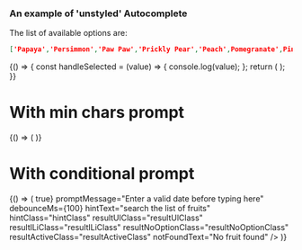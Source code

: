 
<Meta title="DCXLibrary/Form/Autocomplete/Unstyled" component={Autocomplete} />

### An example of 'unstyled' Autocomplete

The list of available options are:

```json
['Papaya','Persimmon','Paw Paw','Prickly Pear','Peach',Pomegranate',Pineapple']
```

<Canvas>
  <Story name="basic">
    {() => {
      const handleSelected = (value) => {
        console.log(value);
      };
      return (
        <Autocomplete
          options={[
            'Papaya',
            'Persimmon',
            'Paw Paw',
            'Prickly Pear',
            'Peach',
            'Pomegranate',
            'Pineapple',
          ]}
          defaultValue="Papaya"
          minCharsBeforeSearch={1}
          debounceMs={100}
          hintText="search the list of fruits"
          hintClass="hintClass"
          resultUlClass="resultUlClass"
          resultlLiClass="resultlLiClass"
          resultNoOptionClass="resultNoOptionClass"
          resultActiveClass="resultActiveClass"
          notFoundText="No fruit found"
          onSelected={handleSelected}
        />
      );
    }}
  </Story>
</Canvas>

# With min chars prompt

<Canvas>
  <Story name="with-min-chars-prompt">
    {() => (
      <Autocomplete
        options={[
          'Papaya',
          'Persimmon',
          'Paw Paw',
          'Prickly Pear',
          'Peach',
          'Pomegranate',
          'Pineapple',
        ]}
        defaultValue="Papaya"
        minCharsBeforeSearch={1}
        minCharsMessage="Type at least 1 character to see the available options"
        debounceMs={100}
        hintText="search the list of fruits"
        hintClass="hintClass"
        resultUlClass="resultUlClass"
        resultlLiClass="resultlLiClass"
        resultNoOptionClass="resultNoOptionClass"
        resultActiveClass="resultActiveClass"
        notFoundText="No fruit found"
      />
    )}
  </Story>
</Canvas>

# With conditional prompt

<Canvas>
  <Story name="with-conditional-prompt">
    {() => (
      <Autocomplete
        options={[
          'Papaya',
          'Persimmon',
          'Paw Paw',
          'Prickly Pear',
          'Peach',
          'Pomegranate',
          'Pineapple',
        ]}
        defaultValue=""
        minCharsBeforeSearch={1}
        promptCondition={() => true}
        promptMessage="Enter a valid date before typing here"
        debounceMs={100}
        hintText="search the list of fruits"
        hintClass="hintClass"
        resultUlClass="resultUlClass"
        resultlLiClass="resultlLiClass"
        resultNoOptionClass="resultNoOptionClass"
        resultActiveClass="resultActiveClass"
        notFoundText="No fruit found"
      />
    )}
  </Story>
</Canvas>

<Props of={Autocomplete} />
